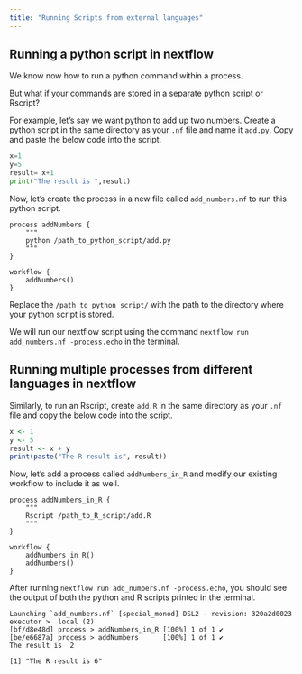 ```yaml
---
title: "Running Scripts from external languages"
---
```


## Running a python script in nextflow

We know now how to run a python command within a process.

But what if your commands are stored in a separate python script or Rscript?

For example, let's say we want python to add up two numbers. Create a python script in the same directory as your `.nf` file and name it `add.py`. Copy and paste the below code into the script.

```python
x=1
y=5
result= x+1
print("The result is ",result)
```

Now, let's create the process in a new file called `add_numbers.nf` to run this python script.

```nextflow
process addNumbers {
    """
    python /path_to_python_script/add.py
    """
}

workflow {
    addNumbers()
}
```

Replace the `/path_to_python_script/` with the path to the directory where your python script is stored.

We will run our nextflow script using the command `nextflow run add_numbers.nf -process.echo` in the terminal.

## Running multiple processes from different languages in nextflow

Similarly, to run an Rscript, create `add.R` in the same directory as your `.nf` file and copy the below code into the script.

```R
x <- 1
y <- 5
result <- x + y
print(paste("The R result is", result))
```

Now, let's add a process called `addNumbers_in_R` and modify our existing workflow to include it as well.

```nextflow
process addNumbers_in_R {
    """
    Rscript /path_to_R_script/add.R
    """
}

workflow {
    addNumbers_in_R()
    addNumbers()
}
```

After running `nextflow run add_numbers.nf -process.echo`, you should see the output of both the python and R scripts printed in the terminal.

```         
Launching `add_numbers.nf` [special_monod] DSL2 - revision: 320a2d0023
executor >  local (2)
[bf/d8e48d] process > addNumbers_in_R [100%] 1 of 1 ✔
[be/e6687a] process > addNumbers      [100%] 1 of 1 ✔
The result is  2

[1] "The R result is 6"
```
